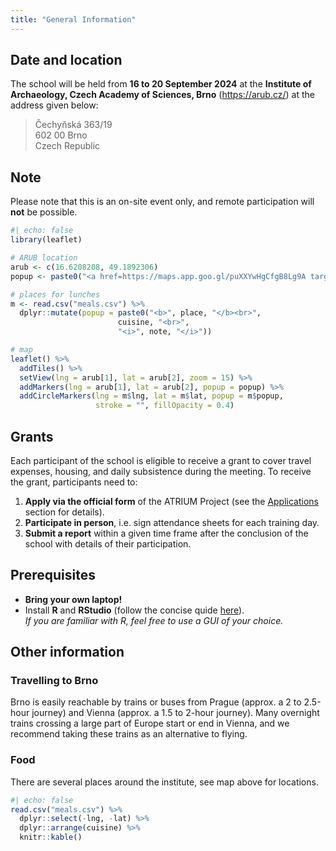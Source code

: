 ```yaml
---
title: "General Information"
---
```


## Date and location

The school will be held from **16 to 20 September 2024** at the **Institute of Archaeology, Czech Academy of Sciences, Brno** ([https://arub.cz/](https://arub.cz/){.external}) at the address given below:

> Čechyňská 363/19  
> 602 00 Brno  
> Czech Republic

::: {.callout-tip}

## Note

Please note that this is an on-site event only, and remote participation will **not** be possible.
:::

```r
#| echo: false
library(leaflet)

# ARUB location
arub <- c(16.6208208, 49.1892306)
popup <- paste0("<a href=https://maps.app.goo.gl/puXXYwHgCfgB8Lg9A target=_external>Google Maps</a>")

# places for lunches
m <- read.csv("meals.csv") %>% 
  dplyr::mutate(popup = paste0("<b>", place, "</b><br>", 
                        cuisine, "<br>",
                        "<i>", note, "</i>"))

# map
leaflet() %>% 
  addTiles() %>% 
  setView(lng = arub[1], lat = arub[2], zoom = 15) %>% 
  addMarkers(lng = arub[1], lat = arub[2], popup = popup) %>% 
  addCircleMarkers(lng = m$lng, lat = m$lat, popup = m$popup, 
                   stroke = "", fillOpacity = 0.4)
```


## Grants

Each participant of the school is eligible to receive a grant to cover travel expenses, housing, and daily subsistence during the meeting. 
To receive the grant, participants need to:

1. **Apply via the official form** of the ATRIUM Project (see the [Applications](applications.qmd) section for details).
2. **Participate in person**, i.e. sign attendance sheets for each training day.
3. **Submit a report** within a given time frame after the conclusion of the school with details of their participation.


## Prerequisites

- **Bring your own laptop!**
- Install **R** and **RStudio** (follow the concise quide [here](https://rstudio-education.github.io/hopr/starting.html)).  
  *If you are familiar with R, feel free to use a GUI of your choice.*

## Other information

### Travelling to Brno

Brno is easily reachable by trains or buses from Prague (approx. a 2 to 2.5-hour journey) and Vienna (approx. a 1.5 to 2-hour journey). 
Many overnight trains crossing a large part of Europe start or end in Vienna, and we recommend taking these trains as an alternative to flying.

<!-- ### Accommodation -->

<!-- No accommodation is provided to participants. -->
<!-- Please arrange your accommodation in one of many cities hotels or hostels. -->
<!-- We will add some tips for places close to the venue. -->

### Food

There are several places around the institute, see map above for locations. 

```r
#| echo: false
read.csv("meals.csv") %>% 
  dplyr::select(-lng, -lat) %>% 
  dplyr::arrange(cuisine) %>% 
  knitr::kable()
```
